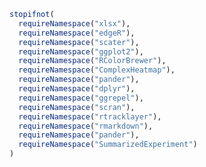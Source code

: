 ```r
stopifnot(
  requireNamespace("xlsx"),
  requireNamespace("edgeR"),
  requireNamespace("scater"),
  requireNamespace("ggplot2"),
  requireNamespace("RColorBrewer"),
  requireNamespace("ComplexHeatmap"),
  requireNamespace("pander"),
  requireNamespace("dplyr"),
  requireNamespace("ggrepel"),
  requireNamespace("scran"),
  requireNamespace("rtracklayer"),
  requireNamespace("rmarkdown"),
  requireNamespace("pander"),
  requireNamespace("SummarizedExperiment")
)
```

